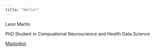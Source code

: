 ```yaml
---
title: "Hello!"
---
```

Leon Martin

PhD Student in Compuational Neuroscience and Health Data Science

```{=html}
<a rel="me" href="https://fediscience.org/@leonmartin">Mastodon</a>
```
